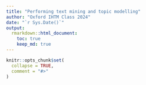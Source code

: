 ```yaml
---
title: "Performing text mining and topic modelling"
author: "Oxford IHTM Class 2024"
date: "`r Sys.Date()`"
output: 
  rmarkdown::html_document:
    toc: true
    keep_md: true
---
```


```r
knitr::opts_chunk$set(
  collapse = TRUE,
  comment = "#>"
)
```

